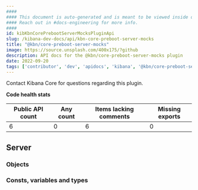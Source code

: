 ```yaml
---
####
#### This document is auto-generated and is meant to be viewed inside our experimental, new docs system.
#### Reach out in #docs-engineering for more info.
####
id: kibKbnCorePrebootServerMocksPluginApi
slug: /kibana-dev-docs/api/kbn-core-preboot-server-mocks
title: "@kbn/core-preboot-server-mocks"
image: https://source.unsplash.com/400x175/?github
description: API docs for the @kbn/core-preboot-server-mocks plugin
date: 2022-09-20
tags: ['contributor', 'dev', 'apidocs', 'kibana', '@kbn/core-preboot-server-mocks']
---
```




Contact Kibana Core for questions regarding this plugin.

**Code health stats**

| Public API count  | Any count | Items lacking comments | Missing exports |
|-------------------|-----------|------------------------|-----------------|
| 6 | 0 | 6 | 0 |

## Server

### Objects
<DocDefinitionList data={kbnCorePrebootServerMocksObj.server.objects}/>

### Consts, variables and types
<DocDefinitionList data={kbnCorePrebootServerMocksObj.server.misc}/>


